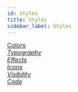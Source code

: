 ```yaml
---
id: styles
title: Styles
sidebar_label: Styles
---
```


<div className="row">
  <div className="col">
    <a className="jump-to" href="/next/beaver-builder/styles/colors/color-picker" aria-label="Colors">
      <div className="jump-to--main">
        Colors
      </div>
      <div className="jump-to--icon">
        <i className="fas fa-chevron-right" />
      </div>
    </a>
    <a className="jump-to" href="/next/beaver-builder/styles/typography/typography" aria-label="Typography">
      <div className="jump-to--main">
        Typography
      </div>
      <div className="jump-to--icon">
        <i className="fas fa-chevron-right" />
      </div>
    </a>
    <a className="jump-to" href="/next/beaver-builder/styles/effects/animations" aria-label="Effects">
      <div className="jump-to--main">
        Effects
      </div>
      <div className="jump-to--icon">
        <i className="fas fa-chevron-right" />
      </div>
    </a>
    <a className="jump-to" href="/next/beaver-builder/styles/icons/enable-disable-or-delete-icon-sets" aria-label="Icons">
      <div className="jump-to--main">
        Icons
      </div>
      <div className="jump-to--icon">
        <i className="fas fa-chevron-right" />
      </div>
    </a>
    <a className="jump-to" href="/next/beaver-builder/styles/visibility/change-item-visibility-by-device-size" aria-label="Visibility">
      <div className="jump-to--main">
        Visibility
      </div>
      <div className="jump-to--icon">
        <i className="fas fa-chevron-right" />
      </div>
    </a>
    <a className="jump-to" href="/next/beaver-builder/styles/code/custom-css" aria-label="Code">
      <div className="jump-to--main">
        Code
      </div>
      <div className="jump-to--icon">
        <i className="fas fa-chevron-right" />
      </div>
    </a>
  </div>
</div>

